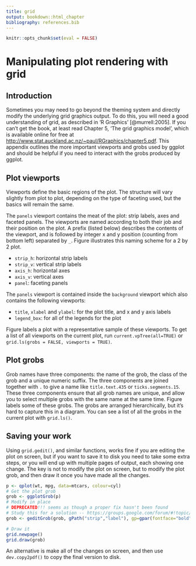 ```yaml
---
title: grid
output: bookdown::html_chapter
bibliography: references.bib
---
```


```r
knitr::opts_chunk$set(eval = FALSE)
```

# Manipulating plot rendering with grid {#cha:grid}

## Introduction

Sometimes you may need to go beyond the theming system and directly modify the underlying grid graphics output.  To do this, you will need a good understanding of grid, as described in 'R Graphics' [@murrell:2005].  If you can't get the book, at least read Chapter 5, 'The grid graphics model', which is available online for free at  <http://www.stat.auckland.ac.nz/~paul/RGraphics/chapter5.pdf>.  This appendix outlines the more important viewports and grobs used by ggplot and should be helpful if you need to interact with the grobs produced by ggplot. \index{Grid} \index{Package!grid}

## Plot viewports {#sec:plot-viewports}

Viewports define the basic regions of the plot.  The structure will vary slightly from plot to plot, depending on the type of faceting used, but the basics will remain the same. \index{Viewports} \index{Grid!viewports}

The `panels` viewport contains the meat of the plot: strip labels, axes and faceted panels.  The viewports are named according to both their job and their position on the plot.  A prefix (listed below) describes the contents of the viewport, and is followed by integer x and y position (counting from bottom left) separated by `_`.  Figure \ref{fig:panelvp} illustrates this naming scheme for a 2 by 2 plot.

* `strip_h`: horizontal strip labels
* `strip_v`: vertical strip labels
* `axis_h`: horizontal axes
* `axis_v`: vertical axes
* `panel`: faceting panels

\begin{figure}[htbp]
  \centering
    \includegraphics[width=0.5 \linewidth]{diagrams/grid-panelvp}
  \caption{Naming scheming of the panel viewports.}
  \label{fig:panelvp}
\end{figure}

The `panels` viewport is contained inside the `background` viewport which also contains the following viewports:

* `title`, `xlabel` and `ylabel`: for the plot title, and x and y axis labels
* `legend_box`: for all of the legends for the plot

Figure \ref{fig:viewports} labels a plot with a representative sample of these viewports.  To get a list of all viewports on the current plot, run `current.vpTree(all=TRUE)` or `grid.ls(grobs = FALSE, viewports = TRUE)`.

\begin{figure}[htbp]
  \centering
    \includegraphics[width=\linewidth]{diagrams/grid-viewports}
  \caption{Diagram showing the structure and names of viewports.}
  \label{fig:viewports}
\end{figure}

## Plot grobs {#sec:plot-grobs}

Grob names have three components: the name of the grob, the class of the grob and a unique numeric suffix.  The three components are joined together with `.` to give a name like `title.text.435` or `ticks.segments.15`.  These three components ensure that all grob names are unique, and allow you to select multiple grobs with the same name at the same time.  Figure \ref{fig:grobs} labels some of these grobs.  The grobs are arranged hierarchically, but it's hard to capture this in a diagram.  You can see a list of all the grobs in the current plot with `grid.ls()`.  \index{Grid!grobs}

\begin{figure}[htbp]
  \centering
    \includegraphics[width=\linewidth]{diagrams/grid-grobs}
  \caption{A selection of the most important grobs.}
  \label{fig:grobs}
\end{figure}

<!--
% \section{Editing existing objects on the plot}
% \label{sec:grid-existing}
% 
% From time to time, the theming system will not give you enough control.  This may occur if you want to modify a single element of a plot, like one grid line or a single label.  Where possible, using the theming system will be easier, because using grid will affect a component, but not the space saved for that element.
% 
% Most of the difficulty in modifying elements of the plot is figuring out what the grob you want to modify is called.  Once you have that you can use {\tt grid.gedit}, to locate and then modify that grob. 
% 
% To fully identify a grob, you need to use a \code{gPath}.  A \code{gPath} can either be a string specifying a single grob name, or a sequence of grob names that describe hierarchy to travel down to get to the grob of interest with the {\tt gPath} function.  Using a string will find all grobs with that name regardless of their position in the hierarchy.  For example, {\tt "label"} will find all grobs called label, regardless of where they are.  To be more specific, using {\tt gPath("parent", "child")} will only find grobs named ``child'' with a parent called ``parent''.  For example, {\tt gPath("xaxis", "label")} will locate only labels on the x-axis.
% 
% Modifying a grob requires some knowledge of the different parameters of the grob.  This is where the second part of the grob name is useful, as it will tell you whether you are modifying a line, or a rect or a text grob.  You can get more information by looking at the documentation for that grob, eg. {\tt ?grid.rect, ?grid.text, ?grid.lines}   As well as individual parameters, all grobs share a common set of graphical parameters described in Table \ref{tbl:gpar}. [Specifications](#cha:specifications) describes the values that these may take.
% 
% \begin{table}
%   \begin{center}
%   \begin{tabular}{lll}
%     \toprule
%     Grid parameter & \ggplot aesthetic &  Description \\
%     \midrule
%     lwd & size & Line width (in pts) \\
%     col & colour & Border colour \\
%     fill  & fill & Fill colour \\
%     fontsize & size & Font size (in pts) \\
%     fontface & --- & Font face (bold, italic, ...) \\
%     \bottomrule
%   \end{tabular}
%   \end{center}
%   \caption{Common graphical parameters for grid grobs.  Note that point size is controlled separately.}
%   \label{tbl:gpar}
% \end{table}
% 
% In this example, we edit the font of all labels.
% 
% \begin{alltt}
% qplot(mpg, wt, data = mtcars, facets = . ~ cyl)
% \includegraphics[width=0.75\linewidth]{grid1}
% grid.gedit("text", gp = gpar(fontsize=14, col="red"))
% \includegraphics[width=0.75\linewidth]{grid2}
% \end{alltt}
% % dev.copy2pdf(file = "grid1.pdf", width = 6, height = 3)
% % dev.copy2pdf(file = "grid2.pdf", width = 6, height = 3)
% 
% To edit just one type of label, we need to use the hierarchy of grobs and the {\tt gPath} function:
% 
% \begin{alltt}
% qplot(mpg, wt, data = mtcars, facets = . ~ cyl)
% grid.gedit(gPath("strip","text"), gp = gpar(fontface="bold"))
% \includegraphics[width=0.75\linewidth]{grid3}
% grid.gedit(gPath("axis_h", "text"), gp = gpar(col="red"))
% \includegraphics[width=0.75\linewidth]{grid4}
% \end{alltt}
% % dev.copy2pdf(file = "grid3.pdf", width = 6, height = 3)
% % dev.copy2pdf(file = "grid4.pdf", width = 6, height = 3)
-->

## Saving your work {#sec:grid-save}

Using `grid.gedit()`, and similar functions, works fine if you are editing the plot on screen, but if you want to save it to disk you need to take some extra steps, or you will end up with multiple pages of output, each showing one change.  The key is not to modify the plot on screen, but to modify the plot grob, and then draw it once you have made all the changes. \index{Saving!grid graphics}

```r
p <- qplot(wt, mpg, data=mtcars, colour=cyl)
# Get the plot grob
grob <- ggplotGrob(p)
# Modify in place
# DEPRECATED!!! seems as though a proper fix hasn't been found
# Study this for a solution -- https://groups.google.com/forum/#!topic/ggplot2/iygHrbUNy7w
grob <- geditGrob(grob, gPath("strip","label"), gp=gpar(fontface="bold"))

# Draw it
grid.newpage()
grid.draw(grob)
```

An alternative is make all of the changes on screen, and then use `dev.copy2pdf()` to copy the final version to disk.
